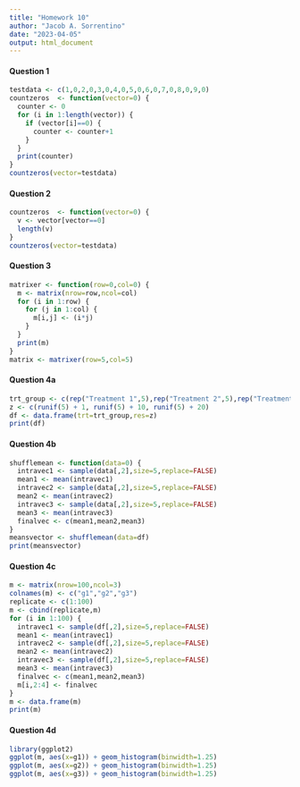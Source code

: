 ```yaml
---
title: "Homework 10"
author: "Jacob A. Sorrentino"
date: "2023-04-05"
output: html_document
---
```


#### Question 1
```R
testdata <- c(1,0,2,0,3,0,4,0,5,0,6,0,7,0,8,0,9,0)
countzeros  <- function(vector=0) {
  counter <- 0
  for (i in 1:length(vector)) {
    if (vector[i]==0) {
      counter <- counter+1
    }
  }
  print(counter)
}
countzeros(vector=testdata)
```

#### Question 2
```R
countzeros  <- function(vector=0) {
  v <- vector[vector==0]
  length(v)
}
countzeros(vector=testdata)
```

#### Question 3
```R
matrixer <- function(row=0,col=0) {
  m <- matrix(nrow=row,ncol=col)
  for (i in 1:row) {
    for (j in 1:col) { 
      m[i,j] <- (i*j)
    }
  }
  print(m)
}
matrix <- matrixer(row=5,col=5)
```

#### Question 4a
```R
trt_group <- c(rep("Treatment 1",5),rep("Treatment 2",5),rep("Treatment 3",5))
z <- c(runif(5) + 1, runif(5) + 10, runif(5) + 20)
df <- data.frame(trt=trt_group,res=z)
print(df)
```

#### Question 4b
```R
shufflemean <- function(data=0) {
  intravec1 <- sample(data[,2],size=5,replace=FALSE)
  mean1 <- mean(intravec1)
  intravec2 <- sample(data[,2],size=5,replace=FALSE)
  mean2 <- mean(intravec2)
  intravec3 <- sample(data[,2],size=5,replace=FALSE)
  mean3 <- mean(intravec3)
  finalvec <- c(mean1,mean2,mean3)
}
meansvector <- shufflemean(data=df)
print(meansvector)
```

#### Question 4c
```R
m <- matrix(nrow=100,ncol=3)
colnames(m) <- c("g1","g2","g3")
replicate <- c(1:100)
m <- cbind(replicate,m)
for (i in 1:100) {
  intravec1 <- sample(df[,2],size=5,replace=FALSE)
  mean1 <- mean(intravec1)
  intravec2 <- sample(df[,2],size=5,replace=FALSE)
  mean2 <- mean(intravec2)
  intravec3 <- sample(df[,2],size=5,replace=FALSE)
  mean3 <- mean(intravec3)
  finalvec <- c(mean1,mean2,mean3)
  m[i,2:4] <- finalvec
}
m <- data.frame(m)
print(m)
```

#### Question 4d
```R
library(ggplot2)
ggplot(m, aes(x=g1)) + geom_histogram(binwidth=1.25)
ggplot(m, aes(x=g2)) + geom_histogram(binwidth=1.25)
ggplot(m, aes(x=g3)) + geom_histogram(binwidth=1.25)
```